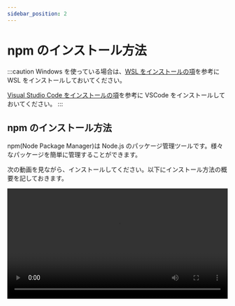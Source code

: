 ```yaml
---
sidebar_position: 2
---
```



# npm のインストール方法

:::caution
Windows を使っている場合は、[WSL をインストールの項](../../../wsl/)を参考に WSL をインストールしておいてください。

[Visual Studio Code をインストールの項](../../../vscode/)を参考に VSCode をインストールしておいてください。
:::

## npm のインストール方法

npm(Node Package Manager)は Node.js のパッケージ管理ツールです。様々なパッケージを簡単に管理することができます。

次の動画を見ながら、インストールしてください。以下にインストール方法の概要を記しておきます。

<video src={installNpm} controls width="100%" />

まず、はじめに nvm(Node Version Manager) という Node.js のバージョン管理ツールをインストールします。

- [nvm のウェブサイトの Install & Update Script の項](https://github.com/nvm-sh/nvm#install--update-script)に書かれているスクリプトをターミナル上で実行しましょう。2022 年 12 月現在では、次のようなスクリプトが書いてあります。

  ```shell
  curl -o- https://raw.githubusercontent.com/nvm-sh/nvm/v0.39.3/install.sh | bash
  ```

- ターミナルを再起動しましょう。ターミナル上で `exit` と入力して、ターミナルをもう一度開くことで再起動ができます。※ターミナルを再起動させないと次のコマンドを実行したときにエラーが出ます。

- 次のコマンドを実行してください。これは、nvm のバージョンを確認するコマンドです。

  ```shell
  nvm -v
  ```

- 次のように表示されたら、成功です。

  ```shell
  0.39.3
  ```

次に、nvm を用いて Node.js の安定版（LTS）をインストールします。

- 次のコマンドを実行してください。これは、Node.js の安定版（LTS）をインストールするコマンドです。

  ```shell
  nvm install --lts
  ```

- 次のコマンドを実行してください。これは、Node.js のバージョンを確認するコマンドです。

  ```shell
  node -v
  ```

- 次のように表示されたら、成功です。※2022 年 11 月現在

  ```shell
  v18.12.1
  ```

:::tip
一番はじめのスクリプトを実行する時に `Command 'curl' not found ...` のようにエラーが出た場合は、curl がインストールされていない可能性があります。エラーメッセージにあるように、WSL 上の Ubuntu 系の Linux では次のスクリプトを実行して curl をインストールすればうまく動きます。

```shell
sudo apt -y install curl
```

macOS の場合は、次のコマンドで curl をインストールできます。

```shell
brew install curl
```

<video src={installCurl} controls width="100%" />

:::
